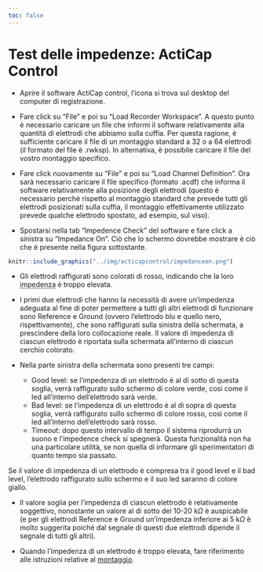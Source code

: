 ```yaml
---
toc: false
---
```


# Test delle impedenze: ActiCap Control

- Aprire il software ActiCap control, l'icona si trova sul desktop del computer di registrazione. 

- Fare click su "File" e poi su "Load Recorder Workspace". A questo punto è necessario caricare un file che informi il software relativamente alla quantità di elettrodi che abbiamo sulla cuffia. Per questa ragione, è sufficiente caricare il file di un montaggio standard a 32 o a 64 elettrodi (il formato del file è .rwksp). In alternativa, è possibile caricare il file del vostro montaggio specifico.

- Fare click nuovamente su "File" e poi su "Load Channel Definition". Ora sarà necessario caricare il file specifico (formato .acdf) che informa il software relativamente alla posizione degli elettrodi (questo è necessario perché rispetto al montaggio standard che prevede tutti gli elettrodi posizionati sulla cuffia, il montaggio effettivamente utilizzato prevede qualche elettrodo spostato, ad esempio, sul viso).

- Spostarsi nella tab "Impedence Check" del software e fare click a sinistra su "Impedance On". Ciò che lo schermo dovrebbe mostrare è ciò che è presente nella figura sottostante.

```r

knitr::include_graphics("../img/acticapcontrol/impedanceon.png")

```

<p>- Gli elettrodi raffigurati sono colorati di rosso, indicando che la loro <abbr title="Indicativamente, l'impedenza è la resistenza al passaggio elettrico (dallo scalpo all'elettrodo).">impedenza</abbr> è troppo elevata.</p>

- I primi due elettrodi che hanno la necessità di avere un'impedenza adeguata al fine di poter permettere a tutti gli altri elettrodi di funzionare sono Reference e Ground (ovvero l'elettrodo blu e quello nero, rispettivamente), che sono raffigurati sulla sinistra della schermata, a prescindere della loro collocazione reale. Il valore di impedenza di ciascun elettrodo è riportata sulla schermata all'interno di ciascun cerchio colorato.

- Nella parte sinistra della schermata sono presenti tre campi:
  - Good level: se l'impedenza di un elettrodo è al di sotto di questa soglia, verrà raffigurato sullo schermo di colore verde, così come il led all'interno dell'elettrodo sarà verde.
  - Bad level: se l'impedenza di un elettrodo è al di sopra di questa soglia, verrà raffigurato sullo schermo di colore rosso, così come il led all'interno dell'elettrodo sarà rosso.
  - Timeout: dopo questo intervallo di tempo il sistema riprodurrà un suono e l'impedence check si spegnerà. Questa funzionalità non ha una particolare utilità, se non quella di informare gli sperimentatori di quanto tempo sia passato.

Se il valore di impedenza di un elettrodo è compresa tra il good level e il bad level, l'elettrodo raffigurato sullo schermo e il suo led saranno di colore giallo.

- Il valore soglia per l'impedenza di ciascun elettrodo è relativamente soggettivo, nonostante un valore al di sotto dei 10-20 k$\Omega$ è auspicabile (e per gli elettrodi Reference e Ground un'impedenza inferiore ai 5 k$\Omega$ è molto suggerita poiché dal segnale di questi due elettrodi dipende il segnale di tutti gli altri).

- Quando l'impedenza di un elettrodo è troppo elevata, fare riferimento alle istruzioni relative al [montaggio](ita_montaggio.html#montaggio).
  